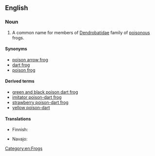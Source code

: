 ==English==

===Noun===
{{wikipedia}}
{{en-noun|sg=[[poison]] [[dart]] [[frog]]}}

# A common name for members of [[Dendrobatidae]] family of [[poisonous]] frogs.

====Synonyms====
*[[poison arrow frog]]
*[[dart frog]]
*[[poison frog]]

====Derived terms====
*[[green and black poison dart frog]]
*[[imitator poison-dart frog]]
*[[strawberry poison-dart frog]]
*[[yellow poison-dart]]

====Translations====
{{trans-top|frog of the family Dendrobatidae}}
* Finnish: {{t-|fi|nuolimyrkkysammakko}}
{{trans-mid}}
* Navajo: {{tø|nv|shádiʼááhdę́ę́ʼ chʼał kʼaasdáhígíí}}
{{trans-bottom}}

[[Category:en:Frogs]]